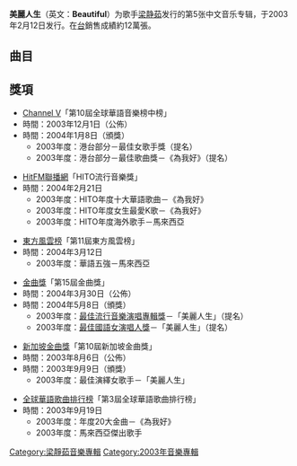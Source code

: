 {{Unreferenced|time=2016-11-05T15:27:31+00:00}}
{{Otheruses|other=其他條目說明|美麗人生}}
{{Album infobox |

  Name        = 美麗人生|
  Type        = 專輯| 
  Artist      = [[梁靜茹|梁靜茹]] |
  Cover       = Fishleongbeautiful.jpg|
  Released    = 2003年2月12日  |
  Genre       = [[华语流行|华语流行]]|
  Label       = [[滚石唱片|滚石唱片]]|
  Last album  = [[Time_and_Love_演唱會全紀錄|Time and Love 演唱會全紀錄]] <br /> (2002年) |
  This album  = 美麗人生<br /> (2003年)|
  Next album  = [[戀愛的力量|戀愛的力量]]<br /> (2003年)|
|}}

'''美麗人生'''（英文：'''Beautiful'''）为歌手[[梁静茹|梁静茹]]发行的第5张中文音乐专辑，于2003年2月12日发行。在[[台湾|台]]銷售成績約12萬張。

== 曲目 ==

{{Tracklist
| collapsed = 
| headline = 
| font_size = 
| total_length = 

| all_writing = 
| all_music = 
| all_lyrics = 
| all_arranger = 
| all_producer = 
| all_except = 

| writing_credits = 
| music_credits = yes
| lyrics_credits = yes
| arranger_credits = yes
| producer_credits = yes
| extra_column = 
| longnote_column = yes

| title1 = Beautiful
| note1 = 
| longnote1 = '''第三波主打歌'''
| music1 = [[蔡健雅|蔡健雅]]
| lyrics1 = [[陳信宏|阿信]]
| arranger1 = 黃韻仁
| producer1 = 黃韻仁
| extra1 = 
| length1 = 

| title2 = 為我好
| note2 = 
| longnote2 = '''首波主打歌'''
| music2 = 黃韻仁
| lyrics2 = 小寒
| arranger2 = 黃韻仁
| producer2 =  [[李宗盛|李宗盛]]、蔡尚文
| extra2 = 
| length2 = 

| title3 = 第三者
| note3 = 
| longnote3 = '''第二波主打歌'''
| music3 = 黃韻仁
| lyrics3 = [[李宗盛|李宗盛]]
| arranger3 = 黃韻仁
| producer3 =  李宗盛、陳志恆
| extra3 = 
| length3 = 

| title4 = 美麗人生
| note4 = 
| longnote4 = '''第六波主打歌'''
| music4 = 劉志宏
| lyrics4 = 劉思銘
| arranger4 = 黃中岳
| producer4 = [[黃韻玲|黃韻玲]]
| extra4 = 
| length4 = 

| title5 = 我不害怕
| note5 = 
| longnote5 = '''第五波主打歌'''
| music5 = 黃韻仁
| lyrics5 = 冷玩妹
| arranger5 = 黃韻仁
| producer5 = 李宗盛、蔡尚文
| extra5 = 
| length5 = 

| title6 = 你還在不在
| note6 = 
| longnote6 = 
| music6 = [[黃韻玲|黃韻玲]]
| lyrics6 = 許世昌、管啟源
| arranger6 = 黃中岳
| producer6 = 黃韻玲
| extra6 = 
| length6 = 

| title7 = 惡性循環
| note7 = 
| longnote7 = 
| music7 = 黃韻仁
| lyrics7 = 小寒
| arranger7 = 黃韻仁
| producer7 = 李宗盛、陳志恆
| extra7 = 
| length7 = 

| title8 = 最快樂那一年
| note8 = 
| longnote8 = '''第四波主打歌'''
| music8 = 黃韻玲
| lyrics8 = 姚若龍
| arranger8 = 鍾興民
| producer8 = 黃韻玲
| extra8 = 
| length8 = 

| title9 = 向左轉向右轉
| note9 = 
| longnote9 = '''第七波主打歌'''
| music9 = 蔡健雅
| lyrics9 = 姚若龍
| arranger9 = 黃韻仁
| producer9 = 黃韻仁、蔡尚文
| extra9 = 
| length9 = 

| title10 = 眼淚的地圖
| note10 = 
| longnote10 = 
| music10 = 余永錦
| lyrics10 = 葛大為、管啟源
| arranger10 = Mac Chew
| producer10 = 管啟源
| extra10 = 
| length10 = 

| title11 = 旅程
| note11 = 
| longnote11 = 
| music11 = 黃子達
| lyrics11 = 管啟源
| arranger11 = 伍冠諺、楊瑞賢
| producer11 = 管啟源
| extra11 = 
| length11 = 
}}

== 獎項 ==

*[[Channel_V|Channel V]]「第10屆全球華語音樂榜中榜」
*時間：2003年12月1日（公佈）
*時間：2004年1月8日（頒獎）
**2003年度：港台部分－最佳女歌手獎（提名）
**2003年度：港台部分－最佳歌曲獎－《為我好》（提名）


*[[HitFM聯播網|HitFM聯播網]]「HITO流行音樂獎」
*時間：2004年2月21日
**2003年度：HITO年度十大華語歌曲－《為我好》
**2003年度：HITO年度女生最愛K歌－《為我好》
**2003年度：HITO年度海外歌手－馬來西亞



*[[東方風雲榜|東方風雲榜]]「第11屆東方風雲榜」
*時間：2004年3月12日
**2003年度：華語五強－馬來西亞


*[[金曲獎|金曲獎]]「第15屆金曲獎」
*時間：2004年3月30日（公佈）
*時間：2004年5月8日（頒獎）
**2003年度：[[最佳國語專輯獎_(金曲獎)|最佳流行音樂演唱專輯獎]]－「美麗人生」（提名）
**2003年度：[[最佳國語女歌手獎_(金曲獎)|最佳國語女演唱人獎]]－「美麗人生」（提名）



*[[新加坡金曲獎|新加坡金曲獎]]「第10屆新加坡金曲獎」
*時間：2003年8月6日（公佈）
*時間：2003年9月9日（頒獎）
**2003年度：最佳演繹女歌手－「美麗人生」



*[[全球華語歌曲排行榜|全球華語歌曲排行榜]]「第3屆全球華語歌曲排行榜」
*時間：2003年9月19日
**2003年度：年度20大金曲－《為我好》
**2003年度：馬來西亞傑出歌手




{{梁靜茹}}
[[Category:梁靜茹音樂專輯|Category:梁靜茹音樂專輯]]
[[Category:2003年音樂專輯|Category:2003年音樂專輯]]